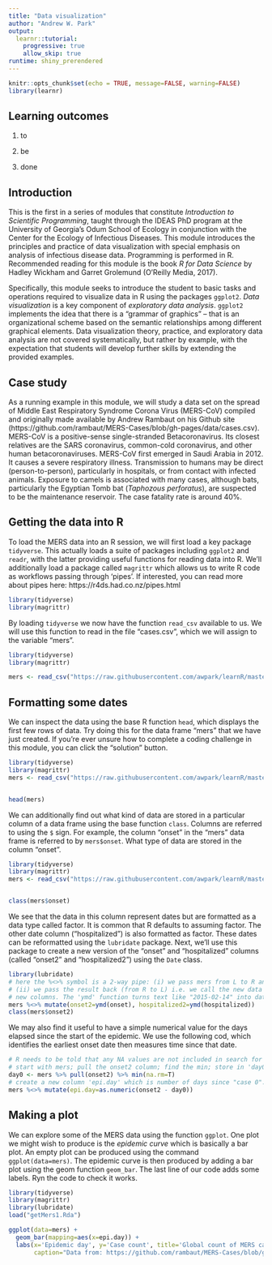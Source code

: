 ```yaml
---
title: "Data visualization"
author: "Andrew W. Park"
output:
  learnr::tutorial:
    progressive: true
    allow_skip: true
runtime: shiny_prerendered
---
```


```r
knitr::opts_chunk$set(echo = TRUE, message=FALSE, warning=FALSE)
library(learnr)
```

## Learning outcomes

1. to

2. be

3. done

## Introduction

This is the first in a series of modules that constitute *Introduction to Scientific Programming*, taught through the IDEAS PhD program at the University of Georgia's Odum School of Ecology in conjunction with the Center for the Ecology of Infectious Diseases. This module introduces the principles and practice of data visualization with special emphasis on analysis of infectious disease data. Programming is performed in R. Recommended reading for this module is the book *R for Data Science* by Hadley Wickham and Garret Grolemund (O'Reilly Media, 2017).

Specifically, this module seeks to introduce the student to basic tasks and operations required to visualize data in R using the packages `ggplot2`. *Data visualization* is a key component of *exploratory data analysis*. `ggplot2` implements the idea that there is a "grammar of graphics" -- that is an organizational scheme based on the semantic relationships among different graphical elements. Data visualization theory, practice, and exploratory data analysis are not covered systematically, but rather by example, with the expectation that students will develop further skills by extending the provided examples.


## Case study

As a running example in this module, we will study a data set on the spread of Middle East Respiratory Syndrome Corona Virus (MERS-CoV) compiled and originally made available by Andrew Rambaut on his Github site (https://github.com/rambaut/MERS-Cases/blob/gh-pages/data/cases.csv). MERS-CoV is a positive-sense single-stranded Betacoronavirus. Its closest relatives are the SARS coronavirus, common-cold coronavirus, and other human betacoronaviruses. MERS-CoV first emerged in Saudi Arabia in 2012. It causes a severe respiratory illness. Transmission to humans may be direct (person-to-person), particularly in hospitals, or from contact with infected animals. Exposure to camels is associated with many cases, although bats, particularly the Egyptian Tomb bat (*Taphozous perforatus*), are suspected to be the maintenance reservoir. The case fatality rate is around 40%.

## Getting the data into R

To load the MERS data into an R session, we will first load a key package `tidyverse`. This actually loads a suite of packages including `ggplot2` and `readr`, with the latter providing useful functions for reading data into R. We'll additionally load a package called `magrittr` which allows us to write R code as workflows passing through 'pipes'. If interested, you can read more about pipes here: https://r4ds.had.co.nz/pipes.html

```r
library(tidyverse)
library(magrittr)
```

By loading `tidyverse` we now have the function `read_csv` available to us. We will use this function to read in the file "cases.csv", which we will assign to the variable "mers". 


```r
library(tidyverse)
library(magrittr)
```


```r
mers <- read_csv("https://raw.githubusercontent.com/awpark/learnR/master/cases.csv")
```



## Formatting some dates

We can inspect the data using the base R function `head`, which displays the first few rows of data. Try doing this for the data frame "mers" that we have just created. If you're ever unsure how to complete a coding challenge in this module, you can click the "solution" button.

```r
library(tidyverse)
library(magrittr)
mers <- read_csv("https://raw.githubusercontent.com/awpark/learnR/master/cases.csv")
```


```r

```

```r
head(mers)
```



We can additionally find out what kind of data are stored in a particular column of a data frame using the base function `class`. Columns are referred to using the `$` sign. For example, the column "onset" in the "mers" data frame is referred to by `mers$onset`. What type of data are stored in the column "onset". 

```r
library(tidyverse)
library(magrittr)
mers <- read_csv("https://raw.githubusercontent.com/awpark/learnR/master/cases.csv")
```


```r

```

```r
class(mers$onset)
```

We see that the data in this column represent dates but are formatted as a data type called factor. It is common that R defaults to assuming factor. The other date column ("hospitalized") is also formatted as factor. These dates can be reformatted using the `lubridate` package. Next, we'll use this package to create a new version of the "onset" and "hospitalized" columns (called "onset2" and "hospitalized2") using the `Date` class. 

```r
library(lubridate)
# here the %<>% symbol is a 2-way pipe: (i) we pass mers from L to R and use the function mutate to create two new columns
# (ii) we pass the result back (from R to L) i.e. we call the new data frame 'mers' which is now the original plus these two
# new columns. The 'ymd' function turns text like "2015-02-14" into data meaning 14th Feb 2015.
mers %<>% mutate(onset2=ymd(onset), hospitalized2=ymd(hospitalized))
class(mers$onset2)
```


We may also find it useful to have a simple numerical value for the days elapsed since the start of the epidemic.  We use the following cod, which identifies the earliest onset date then measures time since that date.

```r
# R needs to be told that any NA values are not included in search for minimum otherwise NA is the minimum!
# start with mers; pull the onset2 column; find the min; store in 'day0'
day0 <- mers %>% pull(onset2) %>% min(na.rm=T)
# create a new column 'epi.day' which is number of days since "case 0". We use 'as.numeric' so this is just stored as a number.
mers %<>% mutate(epi.day=as.numeric(onset2 - day0))
```



## Making a plot


We can explore some of the MERS data using the function `ggplot`. One plot we might wish to produce is the *epidemic curve* which is basically a bar plot.  An empty plot can be produced using the command `ggplot(data=mers)`. The epidemic curve is then produced by adding a bar plot using the geom function `geom_bar`. The last line of our code adds some labels. Ryn the code to check it works.

```r
library(tidyverse)
library(magrittr)
library(lubridate)
load("getMers1.Rda")
```


```r
ggplot(data=mers) + 
  geom_bar(mapping=aes(x=epi.day)) +
  labs(x='Epidemic day', y='Case count', title='Global count of MERS cases by date of symptom onset',
       caption="Data from: https://github.com/rambaut/MERS-Cases/blob/gh-pages/data/cases.csv")
```

<!-- **Exercise. To produce this plot, type all the commands up to this point *exactly* as they appear. Particularly, note that as we "build" the plot in the last code snippet, we end each line with the addition syhmbol "+". What happens if we don't use this convention?** -->

<!-- Of course, all these cases are distributed among a number of different countries. We can modify the plot to show this using the using the aesthetic `fill`. -->

<!-- ```{r} -->
<!-- ggplot(data=mers) +  -->
<!--   geom_bar(mapping=aes(x=epi.day, fill=country)) + -->
<!--   labs(x='Epidemic day', y='Case count', title='Global count of MERS cases by date of symptom onset', -->
<!--        caption="Data from: https://github.com/rambaut/MERS-Cases/blob/gh-pages/data/cases.csv") -->
<!-- ``` -->

<!-- In this example, we've shown how to make a basic bar plot with `ggplot` and the geom function `geom_bar`. Our mapping of data objects to plot objects was performed using `aes` and we used the `fill` aesthetic to examing the distribution of cases among countries. There are lots of variations on the bar plot that we can examine. For instance, we can modify the `position`, which is another argument to `geom_bar`. -->

<!-- **Exercise. Modify the epidemic curve using the argument `position="fill"`. What does this plot show?** -->

<!-- **Exercise. Another way to modify a bar plot is to change the coordinates. This can be done by "adding" `coord_flip()` and `coord_polar()` to the plot. What does this plot show?** -->



